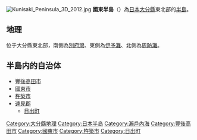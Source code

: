 [[File:Kunisaki_Peninsula_3D_2012.jpg|thumb]]
{{Location map
 |Japan Kyushu
 |label=
 |position=bottom
 |width=250
 |float=right
 |mark=red pog.svg
 |marksize=10
 |caption=國東半島的位置 ([[九州_(日本)|九州]])
 |relief=
}}
{{Location map
 |Japan Oita
 |label=國東半島
 |position=bottom
 |width=250
 |float=right
 |mark=red pog.svg
 |marksize=10
 |caption=國東半島的位置 ([[大分縣|大分縣]])
 |relief=1
}}
'''國東半島'''（{{jpn|j=国東半島|hg=くにさきはんとう|rm=Kunisaki hantō|f=y}}）為[[日本|日本]][[大分縣|大分縣]]東北部的[[半島|半島]]。

== 地理 ==
位于大分縣東北部，南側為[[別府灣|別府灣]]、東側為[[伊予灘|伊予灘]]、北側為[[周防灘|周防灘]]。

== 半島内的自治体 ==
*[[豐後高田市|豐後高田市]]
*[[國東市|國東市]]
*[[杵築市|杵築市]]
*[[速見郡|速見郡]]
**[[日出町|日出町]]

{{日本之半島}}
{{Portal box|日本|地理}}
{{日本地理小作品}}
{{coord|33.5|131.6|region:JP-44|display=title}}
[[Category:大分縣地理|Category:大分縣地理]]
[[Category:日本半岛|Category:日本半岛]]
[[Category:瀨戶內海|Category:瀨戶內海]]
[[Category:豐後高田市|Category:豐後高田市]]
[[Category:國東市|Category:國東市]]
[[Category:杵築市|Category:杵築市]]
[[Category:日出町|Category:日出町]]